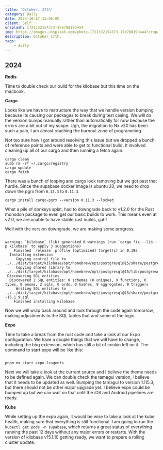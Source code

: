 ```yaml
---
title: 'October: 17th'
category: Daily
date: 2024-10-17 12:00:00
client: Self
unsplash: 1721332154373-17e78d19b4a4
img: https://images.unsplash.com/photo-1721332154373-17e78d19b4a4?crop=entropy&cs=srgb&fm=jpg&ixid=MnwzNjM5Nzd8MHwxfHJhbmRvbXx8fHx8fHx8fDE2ODE3NDg2ODY&ixlib=rb-4.0.3&q=85
description: October 17th.
tags:
    - daily
---
```



## 2024

**Redis**

Time to double check our build for the kilobase but this time on the macbook.

**Cargo**

Looks like we have to restructure the way that we handle version bumping because its causing our packages to break during test casing.
We will do the version bumps manually rather than automatically for now because the errors are a bit out of my scope.
Ugh, the migration to Nx v20 has been such a pain, I am almost reaching the burnout zone of programming.

Not too sure how I got around resolving this issue but we dropped a bunch of reference points and were able to get to functional build.
It involved cleaning up all of our cargo and then running a fetch again.

```shell
cargo clean
sudo rm -rf ~/.cargo/registry
cargo update
cargo fetch
```

There was a bunch of looping and cargo lock removing but we got past that hurdle.
Since the supabase docker image is ubuntu 20, we need to drop down the pgrx from `0.12.3` to `0.11.3`.

```shell
cargo install cargo-pgrx --version 0.11.3 --locked
```

What a pile of donkeys splat, had to downgrade back to v1.2.0 for the Rust monodon package to even get our basic builds to work.
This means even at v2.0, we are unable to have stable rust builds, gah!

Well with the version downgrade, we are making some progress.

```

warning: `kilobase` (lib) generated 6 warnings (run `cargo fix --lib -p kilobase` to apply 3 suggestions)
    Finished `release` profile [optimized] target(s) in 0.19s
  Installing extension
     Copying control file to ../../dist/target/kilobase/opt/homebrew/opt/postgresql@15/share/postgresql@15/extension/kilobase.control
     Copying shared library to ../../dist/target/kilobase/opt/homebrew/opt/postgresql@15/lib/postgresql/kilobase.so
 Discovering SQL entities
  Discovered 2 SQL entities: 0 schemas (0 unique), 0 functions, 0 types, 0 enums, 2 sqls, 0 ords, 0 hashes, 0 aggregates, 0 triggers
     Writing SQL entities to ../../dist/target/kilobase/opt/homebrew/opt/postgresql@15/share/postgresql@15/extension/kilobase--15.1.9.sql
    Finished installing kilobase

```

Now we will wrap back around and look through the code again tomorrow, making adjustments to the SQL tables that and some of the logic.

**Expo**

Time to take a break from the rust code and take a look at our Expo configuration.
We have a couple things that we will have to change, including the bbq extension, which has still a bit of cookin left on it.
The command to start expo will be like this:

```shell

pnpm nx start expo-lcagents

```

Next we will take a look at the current source and I believe the theme needs to be defined again.
We can double check the tamagui version, I believe that it needs to be updated as well.
Bumping the tamagui to version 1.115.3, but there should not be other major upgrade yet.
I believe expo could be bumped up but we can wait on that until the iOS and Android pipelines are ready.

**Kube**

While setting up the expo again, it would be wise to take a look at the kube health, making sure that everything is still functional.
I am going to run the `kubectl get pods -n supabase`, which returns a great status of everything running the past 12 days without any major errors or restarts.
With the version of kilobase v15.1.10 getting ready, we want to prepare a rolling cluster update.